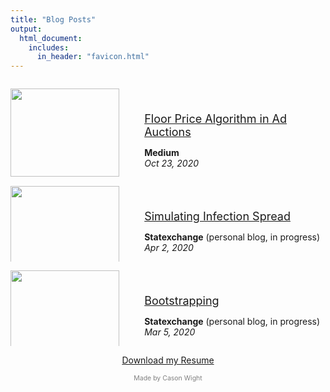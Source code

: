 ```yaml
---
title: "Blog Posts"
output: 
  html_document:
    includes:
      in_header: "favicon.html" 
---
```


:::: {.columns}
::: {.column width="40%"}
![](Portfolio Images/Bid_Price.png){width=95%}
:::
::: {.column width="60%"}
<br>
<br>
<a href = "https://medium.com/xandr-tech/floor-price-for-first-price-auctions-e6e66c966451"><p style="font-size:large; margin-bottom:0">Floor Price Algorithm in Ad Auctions</p></a>
**Medium**  
*Oct 23, 2020* 
:::
::::

:::: {.columns}
::: {.column width="40%"}
![](Portfolio Images/infection.gif){width=95%}
:::
::: {.column width="60%"}
<br>
<br>
<a href = "https://statexchange.netlify.app/2020/04/02/infection-spread/"><p style="font-size:large; margin-bottom:0">Simulating Infection Spread</p></a>
**Statexchange** (personal blog, in progress)  
*Apr 2, 2020* 
:::
::::

:::: {.columns}
::: {.column width="40%"}
![](Portfolio Images/Bootstrap.png){width=95%}
:::
::: {.column width="60%"}
<br>
<br>
<a href = "https://statexchange.netlify.app/2020/03/05/bootstrapping/"><p style="font-size:large; margin-bottom:0">Bootstrapping</p></a>
**Statexchange** (personal blog, in progress)  
*Mar 5, 2020* 
:::
::::

<link rel="stylesheet" href="https://cdnjs.cloudflare.com/ajax/libs/font-awesome/4.7.0/css/font-awesome.min.css">
  
<p style="text-align: center;">
    <a href="mailto:cason.wight@gmail.com?subject = Feedback&body = Message" class="fa fa-send fa-lg fa-fw"></a>
    <a href="https://www.linkedin.com/in/casonwight/" class="fa fa-linkedin fa-lg fa-fw"></a>
    <a href="https://github.com/casonwight" class="fa fa-github fa-lg fa-fw"></a>
</p>
<a href="Resume 2020.pdf" download><p style="text-align:center">Download my Resume</p></a>

<p style="text-align:center; font-size:75%; color:grey">Made by Cason Wight</p>